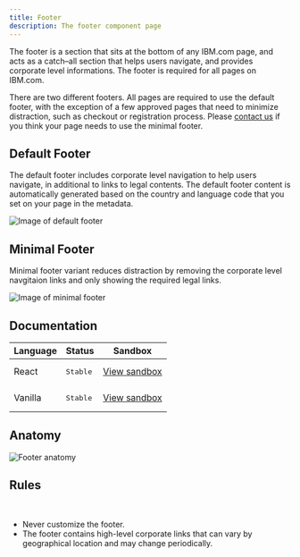 ```yaml
---
title: Footer
description: The footer component page
---
```


<PageDescription>

The footer is a section that sits at the bottom of any IBM.com page, and acts as a catch–all section that helps users navigate, and provides corporate level informations. The footer is required for all pages on IBM.com.

There are two different footers. All pages are required to use the default footer, with the exception of a few approved pages that need to minimize distraction, such as checkout or registration process. Please [contact us](https://cognitive-app.slack.com/archives/C2PLX8GQ6) if you think your page needs to use the minimal footer. 

</PageDescription>

## Default Footer

The default footer includes corporate level navigation to help users navigate, in additional to links to legal contents. The default footer content is automatically generated based on the country and language code that you set on your page in the metadata.

![Image of default footer](../../images/component/footer/Footer_Demo_Default.jpg)

## Minimal Footer

Minimal footer variant reduces distraction by removing the corporate level navgitaion links and only showing the required legal links.

![Image of minimal footer](../../images/component/footer/Footer_Demo_Minimal.jpg)

## Documentation

| Language      | Status        | Sandbox                                                                              |
| ------------- | -----------   | ------------------------------------------------------------------------             |
| React         | <div><span class="bx--tag bx--tag--green"><pre>Stable</pre></span></div>        | [View sandbox](https://ibmdotcom-react.netlify.com/?path=/story/footer--default)     |
| Vanilla       | <div><span class="bx--tag bx--tag--green"><pre>Stable</pre></span></div>  | [View sandbox](https://ibmdotcom-vanilla.netlify.com/?path=/story/footer--default)   |

## Anatomy 
![Footer anatomy](../../images/component/footer/Footer_anatomy.jpg)

## Rules
<br/>

* Never customize the footer. 
* The footer contains high-level corporate links that can vary by geographical location and may change periodically. 
